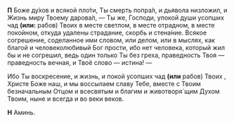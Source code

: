
**П** Боже ду́хов и всякой пло́ти, Ты смерть попра́л, и дьявола низ­ложил, и Жизнь миру Твоему дарова́л, — Ты же, Го­споди, упокой души усопших чад **(или:** рабов<R>)</R> Твоих <NamesEditorInput type="Об упокоении" /> в месте светлом, в месте отрадном, в месте покойном, откуда уда­ле­ны страдание, скорбь и стена́ние. Всякое согрешение, соделанное ими словом, или делом, или в мыслях, как благой и человеколюбивый Бог прости, ибо нет человека, который жил бы и не согрешил, ведь один только Ты без греха, праведность Твоя — праведность вечная, и Твоё слово — истина! —

Ибо Ты воскресение, и жизнь, и покой усопших чад **(или** рабов<R>)</R> Твоих <NamesEditorInput type="Об упокоении" />, Христе Боже наш, и мы вос­сы­лаем славу Тебе, вместе с Твоим безначальным Отцом и всесвятым и благим и животворя´щим Ду­хом Твоим, ныне и всегда и во веки веков.

**Н** Аминь.
